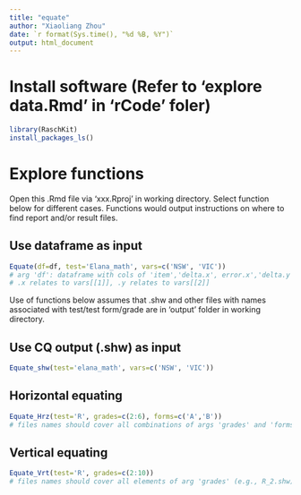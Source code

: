 ```yaml
---
title: "equate"
author: "Xiaoliang Zhou"
date: `r format(Sys.time(), "%d %B, %Y")`
output: html_document
---
```


# Install software (Refer to 'explore data.Rmd' in 'rCode' foler)

```r
library(RaschKit)
install_packages_ls()
```

# Explore functions

Open this .Rmd file via 'xxx.Rproj' in working directory.
Select function below for different cases. Functions would output instructions 
on where to find report and/or result files.

## Use dataframe as input

```r
Equate(df=df, test='Elana_math', vars=c('NSW', 'VIC'))
# arg 'df': dataframe with cols of 'item','delta.x', error.x','delta.y','error.y'
# .x relates to vars[[1]], .y relates to vars[[2]]
```

Use of functions below assumes that .shw and other files with names associated 
with test/test form/grade are in 'output' folder in working directory.

## Use CQ output (.shw) as input

```r
Equate_shw(test='elana_math', vars=c('NSW', 'VIC'))
```

## Horizontal equating

```r
Equate_Hrz(test='R', grades=c(2:6), forms=c('A','B'))
# files names should cover all combinations of args 'grades' and 'forms' (e.g., R_2A.shw)
```

## Vertical equating

```r
Equate_Vrt(test='R', grades=c(2:10))
# files names should cover all elements of arg 'grades' (e.g., R_2.shw)
```